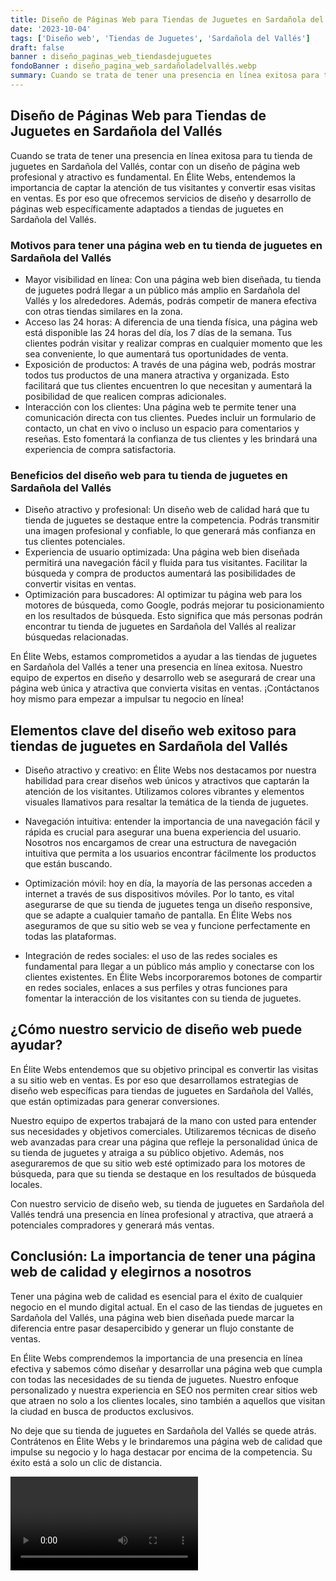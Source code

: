 ```yaml
---
title: Diseño de Páginas Web para Tiendas de Juguetes en Sardañola del Vallés
date: '2023-10-04'
tags: ['Diseño web', 'Tiendas de Juguetes', 'Sardañola del Vallés']
draft: false
banner : diseño_paginas_web_tiendasdejuguetes
fondoBanner : diseño_pagina_web_sardañoladelvallés.webp
summary: Cuando se trata de tener una presencia en línea exitosa para tu tienda de juguetes en Sardañola del Vallés, contar con un diseño de página web profesional y atractivo es fundamental. En Élite Webs, entendemos la importancia de captar la atención de tus visitantes y convertir esas visitas en ventas. Es por eso que ofrecemos servicios de diseño y desarrollo de páginas web específicamente adaptados a tiendas de juguetes en Sardañola del Vallés.
---
```


## Diseño de Páginas Web para Tiendas de Juguetes en Sardañola del Vallés 

Cuando se trata de tener una presencia en línea exitosa para tu tienda de juguetes en Sardañola del Vallés, contar con un diseño de página web profesional y atractivo es fundamental. En Élite Webs, entendemos la importancia de captar la atención de tus visitantes y convertir esas visitas en ventas. Es por eso que ofrecemos servicios de diseño y desarrollo de páginas web específicamente adaptados a tiendas de juguetes en Sardañola del Vallés.

### Motivos para tener una página web en tu tienda de juguetes en Sardañola del Vallés

- Mayor visibilidad en línea: Con una página web bien diseñada, tu tienda de juguetes podrá llegar a un público más amplio en Sardañola del Vallés y los alrededores. Además, podrás competir de manera efectiva con otras tiendas similares en la zona.
- Acceso las 24 horas: A diferencia de una tienda física, una página web está disponible las 24 horas del día, los 7 días de la semana. Tus clientes podrán visitar y realizar compras en cualquier momento que les sea conveniente, lo que aumentará tus oportunidades de venta.
- Exposición de productos: A través de una página web, podrás mostrar todos tus productos de una manera atractiva y organizada. Esto facilitará que tus clientes encuentren lo que necesitan y aumentará la posibilidad de que realicen compras adicionales.
- Interacción con los clientes: Una página web te permite tener una comunicación directa con tus clientes. Puedes incluir un formulario de contacto, un chat en vivo o incluso un espacio para comentarios y reseñas. Esto fomentará la confianza de tus clientes y les brindará una experiencia de compra satisfactoria.

### Beneficios del diseño web para tu tienda de juguetes en Sardañola del Vallés

- Diseño atractivo y profesional: Un diseño web de calidad hará que tu tienda de juguetes se destaque entre la competencia. Podrás transmitir una imagen profesional y confiable, lo que generará más confianza en tus clientes potenciales.
- Experiencia de usuario optimizada: Una página web bien diseñada permitirá una navegación fácil y fluida para tus visitantes. Facilitar la búsqueda y compra de productos aumentará las posibilidades de convertir visitas en ventas.
- Optimización para buscadores: Al optimizar tu página web para los motores de búsqueda, como Google, podrás mejorar tu posicionamiento en los resultados de búsqueda. Esto significa que más personas podrán encontrar tu tienda de juguetes en Sardañola del Vallés al realizar búsquedas relacionadas.

En Élite Webs, estamos comprometidos a ayudar a las tiendas de juguetes en Sardañola del Vallés a tener una presencia en línea exitosa. Nuestro equipo de expertos en diseño y desarrollo web se asegurará de crear una página web única y atractiva que convierta visitas en ventas. ¡Contáctanos hoy mismo para empezar a impulsar tu negocio en línea!

<GifSeo />

<Cta />

## Elementos clave del diseño web exitoso para tiendas de juguetes en Sardañola del Vallés

- Diseño atractivo y creativo: en Élite Webs nos destacamos por nuestra habilidad para crear diseños web únicos y atractivos que captarán la atención de los visitantes. Utilizamos colores vibrantes y elementos visuales llamativos para resaltar la temática de la tienda de juguetes.

- Navegación intuitiva: entender la importancia de una navegación fácil y rápida es crucial para asegurar una buena experiencia del usuario. Nosotros nos encargamos de crear una estructura de navegación intuitiva que permita a los usuarios encontrar fácilmente los productos que están buscando.

- Optimización móvil: hoy en día, la mayoría de las personas acceden a internet a través de sus dispositivos móviles. Por lo tanto, es vital asegurarse de que su tienda de juguetes tenga un diseño responsive, que se adapte a cualquier tamaño de pantalla. En Élite Webs nos aseguramos de que su sitio web se vea y funcione perfectamente en todas las plataformas.

- Integración de redes sociales: el uso de las redes sociales es fundamental para llegar a un público más amplio y conectarse con los clientes existentes. En Élite Webs incorporaremos botones de compartir en redes sociales, enlaces a sus perfiles y otras funciones para fomentar la interacción de los visitantes con su tienda de juguetes.

## ¿Cómo nuestro servicio de diseño web puede ayudar?

En Élite Webs entendemos que su objetivo principal es convertir las visitas a su sitio web en ventas. Es por eso que desarrollamos estrategias de diseño web específicas para tiendas de juguetes en Sardañola del Vallés, que están optimizadas para generar conversiones.

Nuestro equipo de expertos trabajará de la mano con usted para entender sus necesidades y objetivos comerciales. Utilizaremos técnicas de diseño web avanzadas para crear una página que refleje la personalidad única de su tienda de juguetes y atraiga a su público objetivo. Además, nos aseguraremos de que su sitio web esté optimizado para los motores de búsqueda, para que su tienda se destaque en los resultados de búsqueda locales.

Con nuestro servicio de diseño web, su tienda de juguetes en Sardañola del Vallés tendrá una presencia en línea profesional y atractiva, que atraerá a potenciales compradores y generará más ventas.

## Conclusión: La importancia de tener una página web de calidad y elegirnos a nosotros

Tener una página web de calidad es esencial para el éxito de cualquier negocio en el mundo digital actual. En el caso de las tiendas de juguetes en Sardañola del Vallés, una página web bien diseñada puede marcar la diferencia entre pasar desapercibido y generar un flujo constante de ventas.

En Élite Webs comprendemos la importancia de una presencia en línea efectiva y sabemos cómo diseñar y desarrollar una página web que cumpla con todas las necesidades de su tienda de juguetes. Nuestro enfoque personalizado y nuestra experiencia en SEO nos permiten crear sitios web que atraen no solo a los clientes locales, sino también a aquellos que visitan la ciudad en busca de productos exclusivos.

No deje que su tienda de juguetes en Sardañola del Vallés se quede atrás. Contrátenos en Élite Webs y le brindaremos una página web de calidad que impulse su negocio y lo haga destacar por encima de la competencia. Su éxito está a solo un clic de distancia.

<Video />

<CtaBot job='Tiendas de Juguetes' city='Sardañola del Vallés'/>

<Gmaps query='Sardañola del Vallés+españa+maps' />